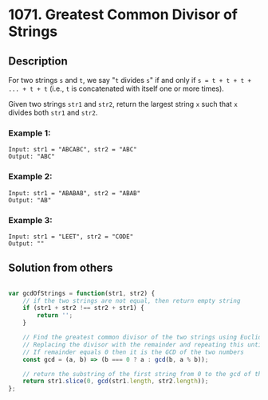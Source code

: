 # 1071. Greatest Common Divisor of Strings

## Description
For two strings `s` and `t`, we say "`t` divides `s`" if and only if `s = t + t + t + ... + t + t` (i.e., `t` is concatenated with itself one or more times).

Given two strings `str1` and `str2`, return the largest string `x` such that `x` divides both `str1` and `str2`.

### Example 1:
```
Input: str1 = "ABCABC", str2 = "ABC"
Output: "ABC"
```

### Example 2:
```
Input: str1 = "ABABAB", str2 = "ABAB"
Output: "AB"
```

### Example 3:
```
Input: str1 = "LEET", str2 = "CODE"
Output: ""
```

## Solution from others
```js

var gcdOfStrings = function(str1, str2) {
    // if the two strings are not equal, then return empty string
    if (str1 + str2 !== str2 + str1) {
        return '';
    }

    // Find the greatest common divisor of the two strings using Euclidean algorithm
    // Replacing the divisor with the remainder and repeating this until the remainder is zero
    // If remainder equals 0 then it is the GCD of the two numbers
    const gcd = (a, b) => (b === 0 ? a : gcd(b, a % b));

    // return the substring of the first string from 0 to the gcd of the two strings
    return str1.slice(0, gcd(str1.length, str2.length));
};

```